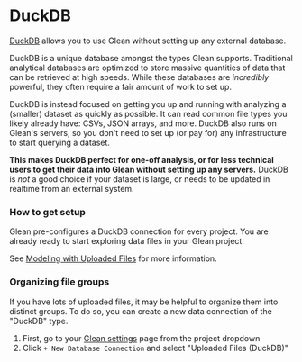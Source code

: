 # DuckDB

[DuckDB](https://duckdb.org) allows you to use Glean without
setting up any external database.

DuckDB is a unique database amongst the types Glean supports. Traditional
analytical databases are optimized to store massive quantities of data that can
be retrieved at high speeds. While these databases are _incredibly_ powerful,
they often require a fair amount of work to set up.

DuckDB is instead focused on getting you up and running with analyzing a
(smaller) dataset as quickly as possible. It can read common file types you
likely already have: CSVs, JSON arrays, and more. DuckDB also runs on Glean's
servers, so you don't need to set up (or pay for) any infrastructure to start
querying a dataset.

**This makes DuckDB perfect for one-off analysis, or for less technical users
to get their data into Glean without setting up any servers.** DuckDB is _not_
a good choice if your dataset is large, or needs to be updated in realtime
from an external system.

### How to get setup

Glean pre-configures a DuckDB connection for every project. You are already
ready to start exploring data files in your Glean project.

See [Modeling with Uploaded Files](/data-modeling/query-data-files) for
more information.

### Organizing file groups

If you have lots of uploaded files, it may be helpful to organize them into
distinct groups. To do so, you can create a new data connection of the "DuckDB"
type.

1. First, go to your [Glean settings](https://glean.io/app/p/settings#database_connections) page from the project dropdown
2. Click `+ New Database Connection` and select "Uploaded Files (DuckDB)"
